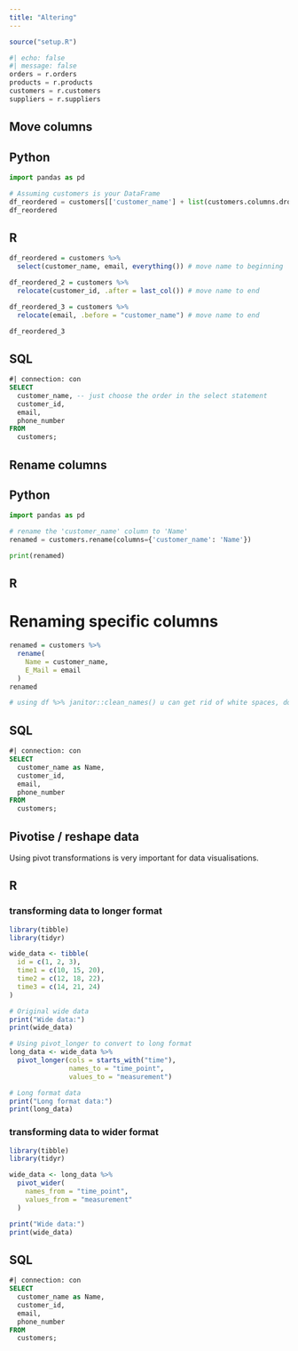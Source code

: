 ```yaml
---
title: "Altering"
---
```

```r
source("setup.R")
```

```python
#| echo: false
#| message: false
orders = r.orders
products = r.products
customers = r.customers
suppliers = r.suppliers
```

## Move columns

::: {.panel-tabset}
## Python

```python
import pandas as pd

# Assuming customers is your DataFrame
df_reordered = customers[['customer_name'] + list(customers.columns.drop('customer_name'))]
df_reordered
```

## R

```r

df_reordered = customers %>% 
  select(customer_name, email, everything()) # move name to beginning

df_reordered_2 = customers %>% 
  relocate(customer_id, .after = last_col()) # move name to end

df_reordered_3 = customers %>% 
  relocate(email, .before = "customer_name") # move name to end

df_reordered_3
```

## SQL

```sql
#| connection: con
SELECT
  customer_name, -- just choose the order in the select statement
  customer_id,
  email,
  phone_number
FROM 
  customers;
```
:::

## Rename columns 

::: {.panel-tabset}
## Python

```python
import pandas as pd

# rename the 'customer_name' column to 'Name'
renamed = customers.rename(columns={'customer_name': 'Name'})

print(renamed)
```

## R

# Renaming specific columns
```r

renamed = customers %>% 
  rename(
    Name = customer_name,
    E_Mail = email
  )
renamed

# using df %>% janitor::clean_names() u can get rid of white spaces, dots, etc.

```


## SQL

```sql
#| connection: con
SELECT
  customer_name as Name,
  customer_id,
  email,
  phone_number
FROM 
  customers;
```
:::

## Pivotise / reshape data
Using pivot transformations is very important for data visualisations.


::: {.panel-tabset}

## R

### transforming data to longer format
```r

library(tibble)
library(tidyr)

wide_data <- tibble(
  id = c(1, 2, 3),
  time1 = c(10, 15, 20),
  time2 = c(12, 18, 22),
  time3 = c(14, 21, 24)
)

# Original wide data
print("Wide data:")
print(wide_data)

# Using pivot_longer to convert to long format
long_data <- wide_data %>%
  pivot_longer(cols = starts_with("time"), 
               names_to = "time_point", 
               values_to = "measurement")

# Long format data
print("Long format data:")
print(long_data)
```

### transforming data to wider format
```r

library(tibble)
library(tidyr)

wide_data <- long_data %>% 
  pivot_wider(
    names_from = "time_point",
    values_from = "measurement"
  )

print("Wide data:")
print(wide_data)

```

## SQL

```sql
#| connection: con
SELECT
  customer_name as Name,
  customer_id,
  email,
  phone_number
FROM 
  customers;
```
:::
